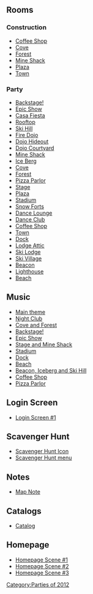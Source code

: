 

==Rooms==
===Construction===
*[[Media:UltimateJamConsCoffee.swf|Coffee Shop]]
*[[Media:UltimateJamConsCove.swf|Cove]]
*[[Media:UltimateJamConsForest.swf|Forest]]
*[[Media:UltimateJamConsShack.swf|Mine Shack]]
*[[Media:UltimateJamConsPlaza.swf|Plaza]]
*[[Media:RoomsTown-UltimateJamPre.swf|Town]]

===Party===
*[[Media:UltimateJamParty4.swf|Backstage!]]
*[[Media:UltimateJamParty3.swf|Epic Show]]
*[[Media:UltimateJamParty2.swf|Casa Fiesta]]
*[[Media:UltimateJamParty1.swf|Rooftop]]
*[[Media:UltimateJamMtn.swf|Ski Hill]]
*[[Media:UltimateJamDojoFire.swf|Fire Dojo]]
*[[Media:UltimateJamDojoHide.swf|Dojo Hideout]]
*[[Media:UltimateJamDojoExt.swf|Dojo Courtyard]]
*[[Media:UltimateJamShack.swf|Mine Shack]]
*[[Media:UltimateJamBerg.swf|Ice Berg]]
*[[Media:UltimateJamCove.swf|Cove]]
*[[Media:UltimateJamForest.swf|Forest]]
*[[Media:UltimateJamPizza.swf|Pizza Parlor]]
*[[Media:UltimateJamStage.swf|Stage]]
*[[Media:UltimateJamPlaza.swf|Plaza]]
*[[Media:UltimateJamRink.swf|Stadium]]
*[[Media:UltimateJamForts.swf|Snow Forts]]
*[[Media:UltimateJamLounge.swf|Dance Lounge]]
*[[Media:UltimateJamDance.swf|Dance Club]]
*[[Media:UltimateJamCoffee.swf|Coffee Shop]]
*[[Media:RoomsTown-UltimateJam.swf|Town]]
*[[Media:UltimateJamDock.swf|Dock]]
*[[Media:UltimateJamAttic.swf|Lodge Attic]]
*[[Media:UltimateJamLodge.swf|Ski Lodge]]
*[[Media:UltimateJamVillage.swf|Ski Village]]
*[[Media:UltimateJamBeacon.swf|Beacon]]
*[[Media:UltimateJamLight.swf|Lighthouse]]
*[[Media:UltimateJamBeach.swf|Beach]]

==Music==
*[[Media:Music336.swf|Main theme]]
*[[Media:Music332.swf|Night Club]]
*[[Media:Music333.swf|Cove and Forest]]
*[[Media:Music335.swf|Backstage!]]
*[[Media:Music337.swf|Epic Show]]
*[[Media:Music321.swf|Stage and Mine Shack]]
*[[Media:Music250.swf|Stadium]]
*[[Media:Music296.swf|Dock]]
*[[Media:Music243.swf|Beach]]
*[[Media:Music334.swf|Beacon, Iceberg and Ski Hill]]
*[[Media:Music241.swf|Coffee Shop]]
*[[Media:Music271.swf|Pizza Parlor]]

==Login Screen==
*[[Media:UltimateJamPreBillboard.swf|Login Screen #1]]

==Scavenger Hunt==
*[[Media:UltimateJamScavengerHuntIcon.swf|Scavenger Hunt Icon]]
*[[Media:UltimateJamScavengerHunt.swf|Scavenger Hunt menu]]

==Notes==
*[[Media:UltimateJam Party map note.swf|Map Note]]

==Catalogs==
*[[Media:UltimateJamCatalog.swf|Catalog]]
==Homepage==
*[[Media:FilesHomepageScene_1.swf|Homepage Scene #1]]
*[[Media:FilesHomepageScene_2.swf|Homepage Scene #2]]
*[[Media:FilesHomepageScene_3.swf|Homepage Scene #3]]
{{Parties}}

[[Category:Parties of 2012]]